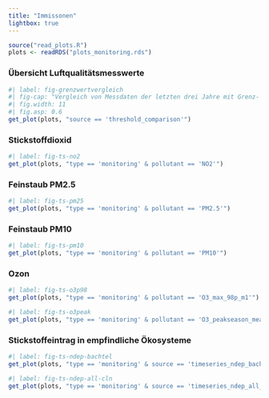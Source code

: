 ```yaml
---
title: "Immissonen"
lightbox: true
---
```



```r
source("read_plots.R")
plots <- readRDS("plots_monitoring.rds")
```


### Übersicht Luftqualitätsmesswerte

:::{.column-body-outset}
```r
#| label: fig-grenzwertvergleich
#| fig-cap: "Vergleich von Messdaten der letzten drei Jahre mit Grenz- und Richtwerten."
#| fig.width: 11
#| fig.asp: 0.6
get_plot(plots, "source == 'threshold_comparison'")
```
:::

### Stickstoffdioxid

```r
#| label: fig-ts-no2
get_plot(plots, "type == 'monitoring' & pollutant == 'NO2'")
```

### Feinstaub PM2.5

```r
#| label: fig-ts-pm25
get_plot(plots, "type == 'monitoring' & pollutant == 'PM2.5'")
```

### Feinstaub PM10

```r
#| label: fig-ts-pm10
get_plot(plots, "type == 'monitoring' & pollutant == 'PM10'")
```

### Ozon

```r
#| label: fig-ts-o3p98
get_plot(plots, "type == 'monitoring' & pollutant == 'O3_max_98p_m1'")
```

```r
#| label: fig-ts-o3peak
get_plot(plots, "type == 'monitoring' & pollutant == 'O3_peakseason_mean_d1_max_mean_h8gl'")
```

### Stickstoffeintrag in empfindliche Ökosysteme

```r
#| label: fig-ts-ndep-bachtel
get_plot(plots, "type == 'monitoring' & source == 'timeseries_ndep_bachtel'")
```

```r
#| label: fig-ts-ndep-all-cln
get_plot(plots, "type == 'monitoring' & source == 'timeseries_ndep_all_vs_CLN'")
```
